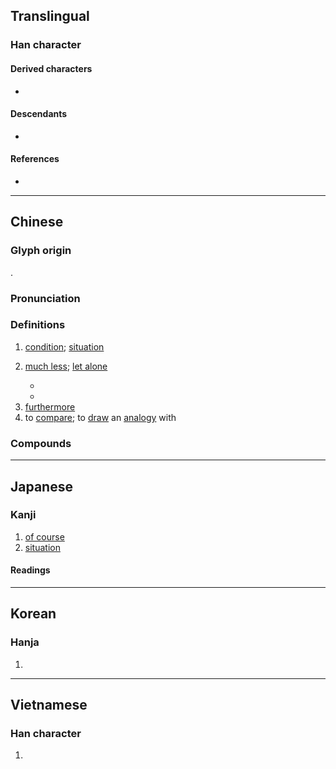 {{also|况}}
{{character info}}
==Translingual==
{{stroke order|strokes=8}}

===Han character===
{{Han char|rn=85|rad=水|as=05|sn=8|four=36110|canj=ERHU|ids=⿰氵兄}}

====Derived characters====
* {{l|mul|𮭃}}

====Descendants====
* {{l|mul|况}}

====References====
* {{Han ref|kx=0615.010|dkj=17264|dj=1009.010|hdz=31586.020|uh=6CC1|ud=27841|bh=AA70|bd=43632}}

----

==Chinese==
{{zh-forms|s=况}}

===Glyph origin===
{{Han etym}}
{{Han compound|ls=psc|alt1=氵|水|兄|c1=s|c2=p|t1=river}}.

===Pronunciation===
{{zh-pron
|m=kuàng
|m-s=kuang4
|c=fong3
|c-t=fong2
|g=kuong3
|h=pfs=khóng;gd=kong3
|j=kuon3
|mb=kua̿ng
|md=kuóng/huóng
|mn=ml,jj,tw:hóng/qz,tw:hòng/xm,zz:khòng
|mn-t=kuang3
|w=2huaan,2khuaan
|x=kuan4
|mc=y
|oc=y
|cat=n,adv,conj
}}

===Definitions===
{{zh-hanzi}}

# [[condition]]; [[situation]]
# {{lb|zh|archaic}} [[much less]]; [[let alone]]
#* {{zh-x|臣 之 罪 甚-多 矣。臣 猶 知 之，而 況 君 乎？請 由-此 亡。|My wrongdoings have been excessive. Even I myself understand this, '''let alone''' you, my liege? May you banish me henceforth.|ref=Zuozhuan}}
#* {{zh-x|吾 未 聞 枉-己 而 正-人 者 也，況 辱-己 以 正 天下 者 乎？|I have not heard of one who bent himself, and at the same time made others straight; how '''much less''' could one disgrace himself, and thereby rectify the whole kingdom?|ref=Mencius-L}}
# [[furthermore]]
# to [[compare]]; to [[draw]] an [[analogy]] with

===Compounds===
{{zh-der|實況轉播|勢況|何況|情況|境況|實況錄影|市況|實況|情況證據|出狀況|戰況|景況|盛況|盛況空前|空前盛況|況迺|比況|況乎|窘況|病況|況且|況乃|狀況|每況愈下|現況|每下愈況|概況|況味|自況|而況|近況|路況}}

----

==Japanese==

===Kanji===
{{ja-kanji|grade=c|rs=水05}}

# [[of course]]
# [[situation]]

====Readings====
{{ja-readings
|goon=こう<くわう
|kanon=きょう<きやう<くゐやう
|kun=ま-して, いわ-んや<いは-んや, おもむき-
}}

----

==Korean==

===Hanja===
{{ko-hanja|hangeul=황|eumhun=|rv=hwang|mr=hwang|y=hwang}}

# {{rfdef|ko|sort=水05}}

----

==Vietnamese==

===Han character===
{{vi-readings|reading=huống|rs=水05}}

# {{rfdef|vi}}